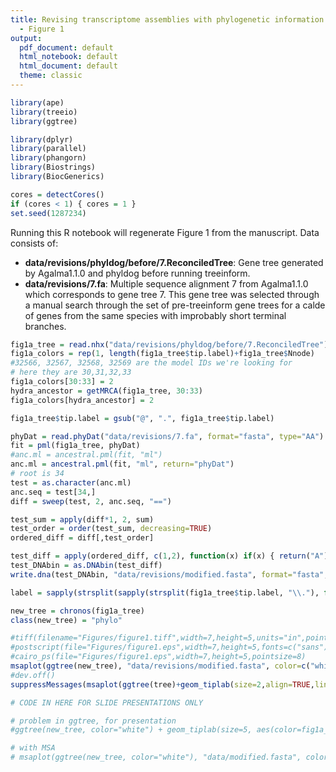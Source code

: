 ```yaml
---
title: Revising transcriptome assemblies with phylogenetic information in Agalma1.0
  - Figure 1
output:
  pdf_document: default
  html_notebook: default
  html_document: default
  theme: classic
---
```


```r
library(ape)
library(treeio)
library(ggtree)

library(dplyr)
library(parallel)
library(phangorn)
library(Biostrings)
library(BiocGenerics)

cores = detectCores()
if (cores < 1) { cores = 1 }
set.seed(1287234)
```

Running this R notebook will regenerate Figure 1 from the manuscript. Data consists of:

- **data/revisions/phyldog/before/7.ReconciledTree**: Gene tree generated by Agalma1.1.0 and phyldog before running treeinform.
- **data/revisions/7.fa**: Multiple sequence alignment 7 from Agalma1.1.0 which corresponds to gene tree 7. This gene tree was selected through a manual search through the set of pre-treeinform gene trees for a calde of genes from the same species with improbably short terminal branches.

```r
fig1a_tree = read.nhx("data/revisions/phyldog/before/7.ReconciledTree")@phylo
fig1a_colors = rep(1, length(fig1a_tree$tip.label)+fig1a_tree$Nnode)
#32566, 32567, 32568, 32569 are the model IDs we're looking for
# here they are 30,31,32,33
fig1a_colors[30:33] = 2
hydra_ancestor = getMRCA(fig1a_tree, 30:33)
fig1a_colors[hydra_ancestor] = 2

fig1a_tree$tip.label = gsub("@", ".", fig1a_tree$tip.label)

phyDat = read.phyDat("data/revisions/7.fa", format="fasta", type="AA")
fit = pml(fig1a_tree, phyDat)
#anc.ml = ancestral.pml(fit, "ml")
anc.ml = ancestral.pml(fit, "ml", return="phyDat")
# root is 34
test = as.character(anc.ml)
anc.seq = test[34,]
diff = sweep(test, 2, anc.seq, "==")

test_sum = apply(diff*1, 2, sum)
test_order = order(test_sum, decreasing=TRUE)
ordered_diff = diff[,test_order]

test_diff = apply(ordered_diff, c(1,2), function(x) if(x) { return("A") } else { return("C") })
test_DNAbin = as.DNAbin(test_diff)
write.dna(test_DNAbin, "data/revisions/modified.fasta", format="fasta", nbcol=-6, colsep='')

label = sapply(strsplit(sapply(strsplit(fig1a_tree$tip.label, "\\."), function(x) x[1]), "_"), function(x) x[1])

new_tree = chronos(fig1a_tree)
class(new_tree) = "phylo"
```

```r
#tiff(filename="Figures/figure1.tiff",width=7,height=5,units="in",pointsize=8,res=350)
#postscript(file="Figures/figure1.eps",width=7,height=5,fonts=c("sans"))
#cairo_ps(file="Figures/figure1.eps",width=7,height=5,pointsize=8)
msaplot(ggtree(new_tree), "data/revisions/modified.fasta", color=c("white","black","white","white"), offset=0.4, width=0.8) + geom_tiplab(size=5, label=label) + geom_hilight(node=hydra_ancestor, extend=0.25, fill='grey')
#dev.off()
suppressMessages(msaplot(ggtree(tree)+geom_tiplab(size=2,align=TRUE,linesize=.5),fasta="7.fa",offset=0.7))
```

```r
# CODE IN HERE FOR SLIDE PRESENTATIONS ONLY

# problem in ggtree, for presentation
#ggtree(new_tree, color="white") + geom_tiplab(size=5, aes(color=fig1a_colors), label=label) + theme_tree(bgcolor="#222222", fgcolor="white") + xlim(NA, 1.1) + scale_color_continuous(low="white",high="#34A5DA")

# with MSA
# msaplot(ggtree(new_tree, color="white"), "data/modified.fasta", color=c("#222222","gray","#222222","#222222"), offset=0.3, width=0.8) + geom_tiplab(size=5, aes(color=fig1a_colors), label=label) + theme_tree(bgcolor="#222222", fgcolor="white") + scale_color_continuous(low="white",high="#34A5DA")
```
